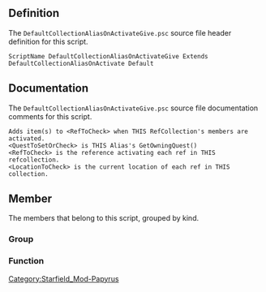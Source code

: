{{Script_Object_Summary
| title = DefaultCollectionAliasOnActivateGive
| name = [[SFM:Script-DefaultCollectionAliasOnActivateGive|DefaultCollectionAliasOnActivateGive]]
| extends = [[SFM:Script-DefaultCollectionAliasOnActivate|DefaultCollectionAliasOnActivate]] → [[SFM:Script-DefaultCollectionAlias|DefaultCollectionAlias]] → [[SFM:Script-DefaultCollectionAliasParent|DefaultCollectionAliasParent]] → [[SFM:Script-RefCollectionAlias|RefCollectionAlias]] → [[SFM:Script-Alias|Alias]] → [[SFM:Script-ScriptObject|ScriptObject]]
| flags = Default
}}


== Definition ==
The <code>DefaultCollectionAliasOnActivateGive.psc</code> source file header definition for this script.

<source lang="papyrus">
ScriptName DefaultCollectionAliasOnActivateGive Extends DefaultCollectionAliasOnActivate Default
</source>


== Documentation ==
The <code>DefaultCollectionAliasOnActivateGive.psc</code> source file documentation comments for this script.

<source>
Adds item(s) to <RefToCheck> when THIS RefCollection's members are activated.
<QuestToSetOrCheck> is THIS Alias's GetOwningQuest()
<RefToCheck> is the reference activating each ref in THIS refcollection.
<LocationToCheck> is the current location of each ref in THIS collection.
</source>


== Member ==
The members that belong to this script, grouped by kind.

=== Group ===
{{Script_Object_Member_Summary
| title = Quest_Properties
| script = [[SFM:Script-DefaultCollectionAliasOnActivateGive|DefaultCollectionAliasOnActivateGive]]
| name = [[SFM:Script-DefaultCollectionAliasOnActivateGive/Quest_Properties|Quest_Properties]]
| kind = Group
| flags = collapsed
| documentation = Double-Click to EXPAND
}}

{{Script_Object_Member_Summary
| title = Script_Specific_Properties
| script = [[SFM:Script-DefaultCollectionAliasOnActivateGive|DefaultCollectionAliasOnActivateGive]]
| name = [[SFM:Script-DefaultCollectionAliasOnActivateGive/Script_Specific_Properties|Script_Specific_Properties]]
| kind = Group
}}

=== Function ===
{{Script_Object_Member_Summary
| title = DoSpecificThing
| script = [[SFM:Script-DefaultCollectionAliasOnActivateGive|DefaultCollectionAliasOnActivateGive]]
| name = [[SFM:Script-DefaultCollectionAliasOnActivateGive/DoSpecificThing|DoSpecificThing]]
| kind = Function
| parameters = DefaultScriptFunctions:ParentScriptFunctionParams ParentScriptFunctionParams, ObjectReference RefToDoThingWith = none, bool LastRefToDoThingWith = true
| documentation = Reimplementing Parent's empty function
}}


[[Category:Starfield_Mod-Papyrus]]
